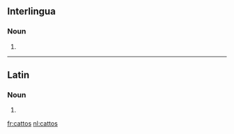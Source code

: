 ==Interlingua==

===Noun===
{{head|ia|plural}}

# {{plural of|catto|lang=ia|nocat=1}}

----

==Latin==

===Noun===
{{la-noun-form|cattōs}}

# {{inflection of|cattus||acc|p|lang=la}}

[[fr:cattos]]
[[nl:cattos]]